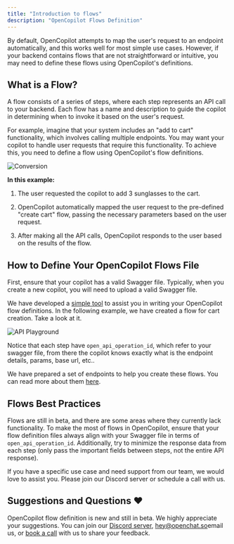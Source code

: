 ```yaml
---
title: "Introduction to flows"
description: "OpenCopilot Flows Definition"
---
```


By default, OpenCopilot attempts to map the user's request to an endpoint automatically, and this works well for most simple use cases. However, if your backend contains flows that are not straightforward or intuitive, you may need to define these flows using OpenCopilot's definitions.

## What is a Flow?

A flow consists of a series of steps, where each step represents an API call to your backend. Each flow has a name and description to guide the copilot in determining when to invoke it based on the user's request.

For example, imagine that your system includes an "add to cart" functionality, which involves calling multiple endpoints. You may want your copilot to handle user requests that require this functionality. To achieve this, you need to define a flow using OpenCopilot's flow definitions.

![Conversion](/images/example-flow.png)

**In this example:**

1. The user requested the copilot to add 3 sunglasses to the cart.

2. OpenCopilot automatically mapped the user request to the pre-defined "create cart" flow, passing the necessary parameters based on the user request.

3. After making all the API calls, OpenCopilot responds to the user based on the results of the flow.

## How to Define Your OpenCopilot Flows File

First, ensure that your copilot has a valid Swagger file. Typically, when you create a new copilot, you will need to upload a valid Swagger file.

We have developed a [simple tool](https://editor.opencopilot.so) to assist you in writing your OpenCopilot flow definitions. In the following example, we have created a flow for cart creation. Take a look at it.

![API Playground](/images/flows-file-example.png)

Notice that each step have `open_api_operation_id`, which refer to your swagger file, from there the copilot knows exactly what is the endpoint details, params, base url, etc..

We have prepared a set of endpoints to help you create these flows. You can read more about them [here](https://example.com/endpoints).

## Flows Best Practices

Flows are still in beta, and there are some areas where they currently lack functionality. To make the most of flows in OpenCopilot, ensure that your flow definition files always align with your Swagger file in terms of `open_api_operation_id`. Additionally, try to minimize the response data from each step (only pass the important fields between steps, not the entire API response).

If you have a specific use case and need support from our team, we would love to assist you. Please join our Discord server or schedule a call with us.

## Suggestions and Questions ❤️

OpenCopilot flow definition is new and still in beta. We highly appreciate your suggestions. You can join our [Discord server](https://discord.gg/yjEgCgvefr), [hey@openchat.so](mailto:hey@openchat.so)email us, or [book a call](https://calendly.com/hey-pk0) with us to share your feedback.

